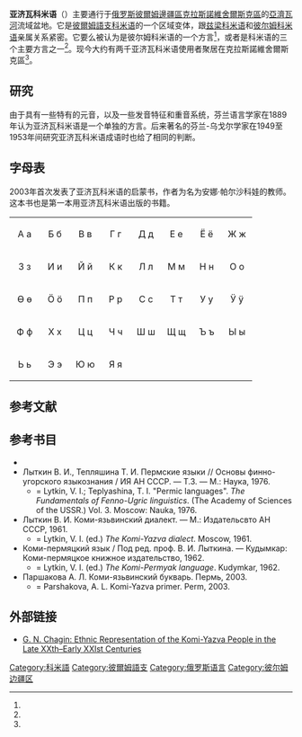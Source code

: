 {{Infobox language
|name          = 亚济瓦科米语
|nativename    = {{lang|koi|Ёдз Коми кыв}}
|states        = [[俄罗斯|俄罗斯]]
|region        = [[彼爾姆邊疆區|彼爾姆邊疆區]]
|ethnicity     = 
|speakers      = 2000
|date          = 
|ref           = <ref name="Šabajev"/>
|familycolor   = Uralic
|fam1          = [[乌拉尔语系|乌拉尔语系]]
|fam2          = [[芬兰-乌戈尔语族|芬兰-乌戈尔语族]]
|fam3          = [[彼爾姆語支|彼爾姆語支]]
|fam4          = [[科米语|科米语]]
|script        = [[西里尔字母|西里尔字母]]
|iso3          = 
|glotto        = komi1277
|glottorefname = Komi-Yazva
|map           = [[File:Komi-Permyak_dialect_map.svg|center]]
|vitality      = 
}}
'''亚济瓦科米语'''（{{lang|koi|Ёдз Коми кыв}}）主要通行于[[俄罗斯|俄罗斯]][[彼爾姆邊疆區|彼爾姆邊疆區]][[克拉斯諾維舍爾斯克區|克拉斯諾維舍爾斯克區]]的[[亞濟瓦河|亞濟瓦河]]流域盆地。它是[[彼爾姆語支|彼爾姆語支]][[科米语|科米语]]的一个区域变体，跟[[科米-茲梁語|兹梁科米语]]和[[彼尔姆科米语|彼尔姆科米语]]亲属关系紧密。它要么被认为是彼尔姆科米语的一个方言<ref name="Nauka"/>，或者是科米语的三个主要方言之一<ref name="Bartens"/>。现今大约有两千亚济瓦科米语使用者聚居在克拉斯諾維舍爾斯克區<ref name="Šabajev"/>。

== 研究 ==
由于具有一些特有的元音，以及一些发音特征和重音系统，芬兰语言学家{{link-fi|阿尔维德·耶內茨|Arvid Genetz}}在1889年认为亚济瓦科米语是一个单独的方言。后来著名的芬兰-乌戈尔学家{{le|瓦西里·雷特金|Vasily Lytkin}}在1949至1953年间研究亚济瓦科米语成语时也给了相同的判断。

== 字母表 ==
2003年首次发表了亚济瓦科米语的启蒙书，作者为名为安娜·帕尔沙科娃的教师。这本书也是第一本用亚济瓦科米语出版的书籍。

{| style="font-family:Arial Unicode MS; font-size:1.4em; border-color:#000000; border-width:1px; border-style:solid; border-collapse:collapse; background-color:#F8F8EF"
| style="width:3em; text-align:center; padding: 3px;" | А а
| style="width:3em; text-align:center; padding: 3px;" | Б б
| style="width:3em; text-align:center; padding: 3px;" | В в
| style="width:3em; text-align:center; padding: 3px;" | Г г
| style="width:3em; text-align:center; padding: 3px;" | Д д
| style="width:3em; text-align:center; padding: 3px;" | Е е
| style="width:3em; text-align:center; padding: 3px;" | Ё ё
| style="width:3em; text-align:center; padding: 3px;" | Ж ж
|-
| style="width:3em; text-align:center; padding: 3px;" | З з
| style="width:3em; text-align:center; padding: 3px;" | И и
| style="width:3em; text-align:center; padding: 3px;" | Й й
| style="width:3em; text-align:center; padding: 3px;" | К к
| style="width:3em; text-align:center; padding: 3px;" | Л л
| style="width:3em; text-align:center; padding: 3px;" | М м
| style="width:3em; text-align:center; padding: 3px;" | Н н
| style="width:3em; text-align:center; padding: 3px;" | О о
|-
| style="width:3em; text-align:center; padding: 3px;" | Ө ө
| style="width:3em; text-align:center; padding: 3px;" | Ӧ ӧ
| style="width:3em; text-align:center; padding: 3px;" | П п
| style="width:3em; text-align:center; padding: 3px;" | Р р
| style="width:3em; text-align:center; padding: 3px;" | С с
| style="width:3em; text-align:center; padding: 3px;" | Т т
| style="width:3em; text-align:center; padding: 3px;" | У у
| style="width:3em; text-align:center; padding: 3px;" | Ӱ ӱ
|-
| style="width:3em; text-align:center; padding: 3px;" | Ф ф
| style="width:3em; text-align:center; padding: 3px;" | Х х
| style="width:3em; text-align:center; padding: 3px;" | Ц ц
| style="width:3em; text-align:center; padding: 3px;" | Ч ч
| style="width:3em; text-align:center; padding: 3px;" | Ш ш
| style="width:3em; text-align:center; padding: 3px;" | Щ щ
| style="width:3em; text-align:center; padding: 3px;" | Ъ ъ
| style="width:3em; text-align:center; padding: 3px;" | Ы ы
|-
| style="width:3em; text-align:center; padding: 3px;" | Ь ь
| style="width:3em; text-align:center; padding: 3px;" | Э э
| style="width:3em; text-align:center; padding: 3px;" | Ю ю
| style="width:3em; text-align:center; padding: 3px;" | Я я
| 
| 
| 
| 
|}

== 参考文献 ==
{{Reflist|30em|refs=
<ref name="Šabajev">{{Cite book | author = Šabajev, Ju.P. | title = Komi-permjatskaja diaspora | location = Syktyvkar | publisher = Komi nautšnyi tsentr UrO Rossijskoi akademii nauk | date = 1994 | pages = p. 7 | quote = (Nautšnyje doklady, 341) }}</ref>

<ref name="Nauka">{{Cite book | author = | title = Jazyki Rossijskoi Federatsii i sosednih gosudarstv. Tom II | location = Moskva | publisher = Nauka | date = 2001 | pages = p.427 | ISBN = 5-02-011268-2 | language = }}</ref>

<ref name="Bartens">{{Cite book | author = Bartens, Raija | title = Permiläisten kielten rakenne ja kehitys | location = Helsinki | publisher = Suomalais-Ugrilainen Seura | date = 2000 | pages = p. 32 & 349 | ISBN = 952-5150-55-0 | language = fi}}</ref>
}}

== 参考书目 ==
*{{cite book|last1=Hausenberg|first1=Annu-Reet|editor1-last=Abondolo|editor1-first=Daniel|title=The Uralic languages|date=1998|publisher=Routledge|isbn=0-415-08198-X|pages=305–326|chapter=Komi}}
*Лыткин В. И., Тепляшина Т. И. Пермские языки // Основы финно-угорского языкознания / ИЯ АН СССР. — Т.3. — М.: Наука, 1976.
**= Lytkin, V. I.; Teplyashina, T. I. "Permic languages". ''The Fundamentals of Fenno-Ugric linguistics''. (The Academy of Sciences of the USSR.) Vol. 3. Moscow: Nauka, 1976.
*Лыткин В. И. Коми-язьвинский диалект. — М.: Издательсвто АН СССР, 1961.
**= Lytkin, V. I. (ed.) ''The Komi-Yazva dialect''. Moscow, 1961.
*Коми-пермяцкий язык / Под ред. проф. В. И. Лыткина. — Кудымкар: Коми-пермяцкое книжное издательство, 1962.
**= Lytkin, V. I. (ed.) ''The Komi-Permyak language''. Kudymkar, 1962.
*Паршакова А. Л. Коми-язьвинский букварь. Пермь, 2003.
**= Parshakova, A. L. Komi-Yazva primer. Perm, 2003.

== 外部链接 ==
* [https://knepublishing.com/index.php/KnE-Engineering/article/view/3619/7545 G. N. Chagin: Ethnic Representation of the Komi-Yazva People in the Late XXth–Early XXIst Centuries] {{en}}

{{乌拉尔语系}}

[[Category:科米語|Category:科米語]]
[[Category:彼爾姆語支|Category:彼爾姆語支]]
[[Category:俄罗斯语言|Category:俄罗斯语言]]
[[Category:彼尔姆边疆区|Category:彼尔姆边疆区]]